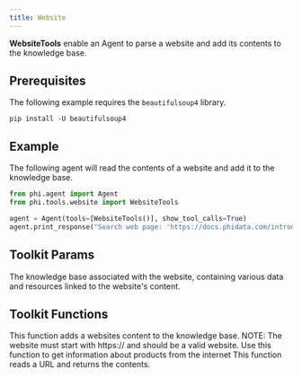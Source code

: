 ```yaml
---
title: Website
---
```


**WebsiteTools** enable an Agent to parse a website and add its contents to the knowledge base.

## Prerequisites

The following example requires the `beautifulsoup4` library.

```shell
pip install -U beautifulsoup4
```

## Example

The following agent will read the contents of a website and add it to the knowledge base.

```python cookbook/tools/website_tools.py
from phi.agent import Agent
from phi.tools.website import WebsiteTools

agent = Agent(tools=[WebsiteTools()], show_tool_calls=True)
agent.print_response("Search web page: 'https://docs.phidata.com/introduction'", markdown=True)
```

## Toolkit Params

<ResponseField name="knowledge_base" type="WebsiteKnowledgeBase">
  The knowledge base associated with the website, containing various data and
  resources linked to the website's content.
</ResponseField>

## Toolkit Functions

<ResponseField name="add_website_to_knowledge_base">
  This function adds a websites content to the knowledge base. NOTE: The website
  must start with https:// and should be a valid website. Use this function to
  get information about products from the internet
</ResponseField>
<ResponseField name="read_url">
  This function reads a URL and returns the contents.
</ResponseField>
